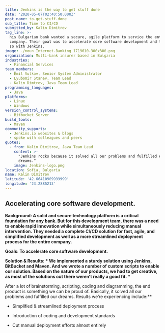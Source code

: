 ```yaml
---
title: Jenkins is the way to get stuff done
date: '2020-05-07T02:40:50.000Z'
post_name: to-get-stuff-done
sub_title: Time to CI/CD​
submitted_by: Kalin Dimitrov
tag_line: >-
  his Bulgarian bank wanted a secure, agile platform to service the entire
  company. Their goal was to accelerate core software development and they did
  so with Jenkins.
image: ./noun_Internet-Banking_1719610-300x300.png
organization: Multi-bank insurer based in Bulgaria
industries:
  - Financial Services
team_members:
  - Emil Vulkov, Senior System Administrator
  - Lyubomir Stanev, Team Lead
  - Kalin Dimtrov, Java Team Lead
programming_languages:
  - Java
platforms:
  - Linux
  - Windows
version_control_systems:
  - Bitbucket Server
build_tools:
  - Maven
community_supports:
  - Jenkins.io websites & blogs
  - spoke with colleagues and peers
quotes:
  - from: Kalin Dimitrov, Java Team Lead
    content: >-
      "Jenkins rocks because it solved all our problems and fulfilled our
      dreams.“
    image: Jenkins-logo.png
location: Sofia, Bulgaria
name: Kalin Dimitrov
latitude: '42.66410909999999'
longitude: '23.2885213'
---
```

## Accelerating core software development.

**Background: A solid and secure technology platform is a critical foundation for any bank. But for this development team, there was a need to enable rapid innovation while simultaneously reducing manual intervention. They needed a complete CI/CD solution for fast, agile, and simplified development as well as a more streamlined deployment process for the entire company.**

**Goals: To accelerate core software development.**

<Testimonal idx="0" />

**Solution & Results: \* We implemented a sturdy solution using Jenkins, BitBucket and Maven. And we wrote a number of custom scripts to enable our solution. Based on the nature of our products, we had to get creative, as most of the solutions out there weren’t really a good fit. \***

After a lot of brainstorming, scripting, coding and diagramming, the end product is something we can be proud of. Basically, it solved all our problems and fulfilled our dreams. Results we’re experiencing include:\*\*

-   Simplified & streamlined deployment process

-   Introduction of coding and development standards

-   Cut manual deployment efforts almost entirely
